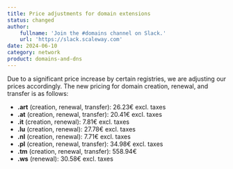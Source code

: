 ```yaml
---
title: Price adjustments for domain extensions
status: changed
author:
    fullname: 'Join the #domains channel on Slack.'
    url: 'https://slack.scaleway.com'
date: 2024-06-10
category: network
product: domains-and-dns
---
```


Due to a significant price increase by certain registries, we are adjusting our prices accordingly. The new pricing for domain creation, renewal, and transfer is as follows:

- **.art** (creation, renewal, transfer): 26.23€ excl. taxes
- **.at** (creation, renewal, transfer): 20.41€ excl. taxes
- **.it** (creation, renewal): 7.81€ excl. taxes
- **.lu** (creation, renewal): 27.78€ excl. taxes
- **.nl** (creation, renewal): 7.71€ excl. taxes
- **.pl** (creation, renewal, transfer): 34.98€ excl. taxes
- **.tm** (creation, renewal, transfer): 558.94€ 
- **.ws** (renewal): 30.58€ excl. taxes

